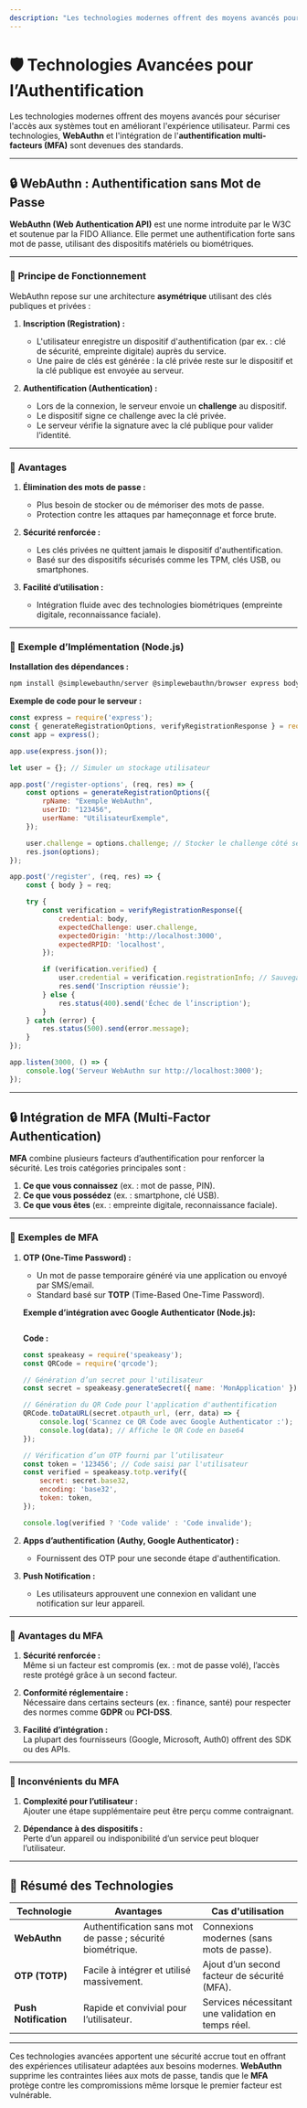 ```yaml
---
description: "Les technologies modernes offrent des moyens avancés pour sécuriser l'accès aux systèmes tout en améliorant l'expérience utilisateur. Parmi ces technologies, WebAuthn et l'intégration de l'authentification multi-facteurs (MFA) sont devenues des standards."
---
```


# **🛡️ Technologies Avancées pour l’Authentification**

Les technologies modernes offrent des moyens avancés pour sécuriser l'accès aux systèmes tout en améliorant l'expérience utilisateur. Parmi ces technologies, **WebAuthn** et l'intégration de l'**authentification multi-facteurs (MFA)** sont devenues des standards.

---

## 🔒 **WebAuthn : Authentification sans Mot de Passe**

**WebAuthn (Web Authentication API)** est une norme introduite par le W3C et soutenue par la FIDO Alliance. Elle permet une authentification forte sans mot de passe, utilisant des dispositifs matériels ou biométriques.

---

### 🔐 **Principe de Fonctionnement**

WebAuthn repose sur une architecture **asymétrique** utilisant des clés publiques et privées :
1. **Inscription (Registration) :**
   - L'utilisateur enregistre un dispositif d'authentification (par ex. : clé de sécurité, empreinte digitale) auprès du service.
   - Une paire de clés est générée : la clé privée reste sur le dispositif et la clé publique est envoyée au serveur.

2. **Authentification (Authentication) :**
   - Lors de la connexion, le serveur envoie un **challenge** au dispositif.
   - Le dispositif signe ce challenge avec la clé privée.
   - Le serveur vérifie la signature avec la clé publique pour valider l’identité.

---

### 🔐 **Avantages**

1. **Élimination des mots de passe :**  
   - Plus besoin de stocker ou de mémoriser des mots de passe.  
   - Protection contre les attaques par hameçonnage et force brute.

2. **Sécurité renforcée :**  
   - Les clés privées ne quittent jamais le dispositif d'authentification.
   - Basé sur des dispositifs sécurisés comme les TPM, clés USB, ou smartphones.

3. **Facilité d’utilisation :**  
   - Intégration fluide avec des technologies biométriques (empreinte digitale, reconnaissance faciale).

---

### 🔐 **Exemple d’Implémentation (Node.js)**

**Installation des dépendances :**
```bash copy
npm install @simplewebauthn/server @simplewebauthn/browser express body-parser
```

**Exemple de code pour le serveur :**
```javascript copy
const express = require('express');
const { generateRegistrationOptions, verifyRegistrationResponse } = require('@simplewebauthn/server');
const app = express();

app.use(express.json());

let user = {}; // Simuler un stockage utilisateur

app.post('/register-options', (req, res) => {
    const options = generateRegistrationOptions({
        rpName: "Exemple WebAuthn",
        userID: "123456",
        userName: "UtilisateurExemple",
    });

    user.challenge = options.challenge; // Stocker le challenge côté serveur
    res.json(options);
});

app.post('/register', (req, res) => {
    const { body } = req;

    try {
        const verification = verifyRegistrationResponse({
            credential: body,
            expectedChallenge: user.challenge,
            expectedOrigin: 'http://localhost:3000',
            expectedRPID: 'localhost',
        });

        if (verification.verified) {
            user.credential = verification.registrationInfo; // Sauvegarder l'information d'enregistrement
            res.send('Inscription réussie');
        } else {
            res.status(400).send('Échec de l’inscription');
        }
    } catch (error) {
        res.status(500).send(error.message);
    }
});

app.listen(3000, () => {
    console.log('Serveur WebAuthn sur http://localhost:3000');
});
```

---

## 🔒 **Intégration de MFA (Multi-Factor Authentication)**

**MFA** combine plusieurs facteurs d’authentification pour renforcer la sécurité. Les trois catégories principales sont :
1. **Ce que vous connaissez** (ex. : mot de passe, PIN).  
2. **Ce que vous possédez** (ex. : smartphone, clé USB).  
3. **Ce que vous êtes** (ex. : empreinte digitale, reconnaissance faciale).

---

### 🔐 **Exemples de MFA**

1. **OTP (One-Time Password) :**  
   - Un mot de passe temporaire généré via une application ou envoyé par SMS/email.  
   - Standard basé sur **TOTP** (Time-Based One-Time Password).

   **Exemple d’intégration avec Google Authenticator (Node.js):**
   ```bash copy
   ```

   **Code :**
   ```javascript copy
   const speakeasy = require('speakeasy');
   const QRCode = require('qrcode');

   // Génération d’un secret pour l'utilisateur
   const secret = speakeasy.generateSecret({ name: 'MonApplication' });

   // Génération du QR Code pour l'application d'authentification
   QRCode.toDataURL(secret.otpauth_url, (err, data) => {
       console.log('Scannez ce QR Code avec Google Authenticator :');
       console.log(data); // Affiche le QR Code en base64
   });

   // Vérification d’un OTP fourni par l’utilisateur
   const token = '123456'; // Code saisi par l'utilisateur
   const verified = speakeasy.totp.verify({
       secret: secret.base32,
       encoding: 'base32',
       token: token,
   });

   console.log(verified ? 'Code valide' : 'Code invalide');
   ```

2. **Apps d’authentification (Authy, Google Authenticator) :**  
   - Fournissent des OTP pour une seconde étape d'authentification.

3. **Push Notification :**  
   - Les utilisateurs approuvent une connexion en validant une notification sur leur appareil.

---

### 🔐 **Avantages du MFA**

1. **Sécurité renforcée :**  
   Même si un facteur est compromis (ex. : mot de passe volé), l’accès reste protégé grâce à un second facteur.

2. **Conformité réglementaire :**  
   Nécessaire dans certains secteurs (ex. : finance, santé) pour respecter des normes comme **GDPR** ou **PCI-DSS**.

3. **Facilité d’intégration :**  
   La plupart des fournisseurs (Google, Microsoft, Auth0) offrent des SDK ou des APIs.

---

### 🔐 **Inconvénients du MFA**

1. **Complexité pour l’utilisateur :**  
   Ajouter une étape supplémentaire peut être perçu comme contraignant.

2. **Dépendance à des dispositifs :**  
   Perte d’un appareil ou indisponibilité d’un service peut bloquer l’utilisateur.

---

## 🧾 **Résumé des Technologies**

| **Technologie** | **Avantages**                                 | **Cas d'utilisation**                           |
|-----------------|---------------------------------------------|------------------------------------------------|
| **WebAuthn**    | Authentification sans mot de passe ; sécurité biométrique. | Connexions modernes (sans mots de passe).      |
| **OTP (TOTP)**  | Facile à intégrer et utilisé massivement.    | Ajout d’un second facteur de sécurité (MFA).   |
| **Push Notification** | Rapide et convivial pour l’utilisateur. | Services nécessitant une validation en temps réel. |

---

Ces technologies avancées apportent une sécurité accrue tout en offrant des expériences utilisateur adaptées aux besoins modernes. **WebAuthn** supprime les contraintes liées aux mots de passe, tandis que le **MFA** protège contre les compromissions même lorsque le premier facteur est vulnérable.